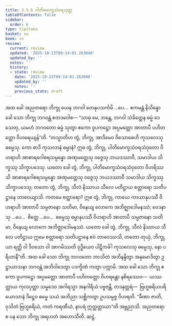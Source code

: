```yaml
---
title: 3.5.6 ပါတိမောက္ခသံဝရသုတ္တ
tableOfContents: false
sidebar:
  order: 6
type: tipitaka
basket: su
book: sn
review:
  current: review
  updated: '2025-10-23T09:14:01.263040'
  updated_by: ''
  notes: ''
  history:
  - state: review
    date: '2025-10-23T09:14:01.263040'
    updated_by: ''
    notes: ''
    previous_state: draft
---
```



<ReviewStatus review={frontmatter.review} showDetails={true} />

<HypothesisAnnotation frontmatter={frontmatter} />

<DynamicBreadcrumb />

<Division number="412" book="sn" e="ch" v="18" p="340">

<Paragraph number="955" book="sn">
အထ ခေါ အညတရော ဘိက္ခု ယေန ဘဂဝါ တေနုပသင်္ကမိ …ပေ…  ဧကမန္တံ နိသိန္နော ခေါ သော ဘိက္ခု ဘဂဝန္တံ ဧတဒဝေါစ—
</Paragraph>

<Paragraph number="956" book="sn">
“သာဓု မေ, ဘန္တေ, ဘဂဝါ သံခိတ္တေန ဓမ္မံ ဒေသေတု, ယမဟံ ဘဂဝတော ဓမ္မံ သုတွာ ဧကော ဝူပကဋ္ဌော အပ္ပမတ္တော အာတာပီ ပဟိတတ္တော ဝိဟရေယျန်”တိ. “တသ္မာတိဟ တွံ, ဘိက္ခု, အာဒိမေဝ ဝိသောဓေဟိ ကုသလေသု ဓမ္မေသု. ကော စာဒိ ကုသလာနံ ဓမ္မာနံ? ဣဓ တွံ, ဘိက္ခု, ပါတိမောက္ခသံဝရသံဝုတော ဝိဟရာဟိ အာစာရဂေါစရသမ္ပန္နော အဏုမတ္တေသု ဝဇ္ဇေသု ဘယဒဿာဝီ, သမာဒါယ သိက္ခဿု သိက္ခာပဒေသု. ယတော ခေါ တွံ, ဘိက္ခု, ပါတိမောက္ခသံဝရသံဝုတော ဝိဟရိဿသိ အာစာရဂေါစရသမ္ပန္နော အဏုမတ္တေသု ဝဇ္ဇေသု ဘယဒဿာဝီ သမာဒါယ သိက္ခဿု သိက္ခာပဒေသု; တတော တွံ, ဘိက္ခု, သီလံ နိဿာယ သီလေ ပတိဋ္ဌာယ စတ္တာရော သတိပဋ္ဌာနေ ဘာဝေယျာသိ.
</Paragraph>

<Paragraph number="957" book="sn">
ကတမေ စတ္တာရော? ဣဓ တွံ, ဘိက္ခု, ကာယေ ကာယာနုပဿီ ဝိဟရာဟိ အာတာပီ သမ္ပဇာနော သတိမာ, ဝိနေယျ လောကေ အဘိဇ္ဈာဒေါမနဿံ; ဝေဒနာသု …ပေ…  စိတ္တေ …ပေ…  ဓမ္မေသု ဓမ္မာနုပဿီ ဝိဟရာဟိ အာတာပီ သမ္ပဇာနော သတိမာ, ဝိနေယျ လောကေ အဘိဇ္ဈာဒေါမနဿံ. ယတော ခေါ တွံ, ဘိက္ခု, သီလံ နိဿာယ သီလေ ပတိဋ္ဌာယ ဣမေ စတ္တာရော သတိပဋ္ဌာနေ ဧဝံ ဘာဝေဿသိ, တတော တုယှံ, ဘိက္ခု, ယာ ရတ္တိ ဝါ ဒိဝသော ဝါ အာဂမိဿတိ ဝုဒ္ဓိယေဝ ပါဋိကင်္ခါ ကုသလေသု ဓမ္မေသု, နော ပရိဟာနီ”တိ. အထ ခေါ သော ဘိက္ခု ဘဂဝတော ဘာသိတံ အဘိနန္ဒိတွာ အနုမောဒိတွာ ဥဋ္ဌာယာသနာ ဘဂဝန္တံ အဘိဝါဒေတွာ ပဒက္ခိဏံ ကတွာ ပက္ကာမိ.
</Paragraph>

<Paragraph number="958" book="sn">
အထ ခေါ သော ဘိက္ခု ဧကော ဝူပကဋ္ဌော အပ္ပမတ္တော အာတာပီ ပဟိတတ္တော ဝိဟရန္တော နစိရဿေဝ—  ယဿတ္ထာယ ကုလပုတ္တာ သမ္မဒေဝ အဂါရသ္မာ အနဂါရိယံ ပဗ္ဗဇန္တိ, တဒနုတ္တရံ—  ဗြဟ္မစရိယပရိယောသာနံ ဒိဋ္ဌေဝ ဓမ္မေ သယံ အဘိညာ သစ္ဆိကတွာ ဥပသမ္ပဇ္ဇ ဝိဟရတိ. “ခီဏာ ဇာတိ, ဝုသိတံ ဗြဟ္မစရိယံ, ကတံ ကရဏီယံ, နာပရံ ဣတ္ထတ္တာယာ”တိ အဗ္ဘညာသိ. အညတရော စ ပန သော ဘိက္ခု အရဟတံ အဟောသီတိ.

</Paragraph>
</Division>

<Paragraph number="959" type="center" book="sn">
ဆဋ္ဌံ.
</Paragraph>